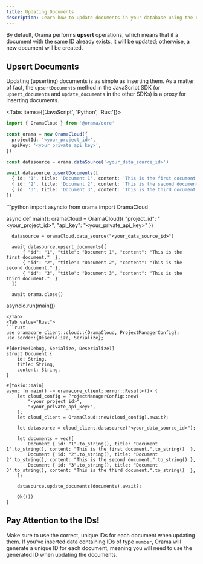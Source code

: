 ```yaml
---
title: Updating Documents
description: Learn how to update documents in your database using the official SDK.
---
```


By default, Orama performs **upsert** operations, which means that if a document with the same ID already exists, it will be updated; otherwise, a new document will be created.

## Upsert Documents

Updating (upserting) documents is as simple as inserting them. As a matter of fact, the `upsertDocuments` method in the JavaScript SDK (or `upsert_documents` and `update_documents` in the other SDKs) is a proxy for inserting documents.

<Tabs items={['JavaScript', 'Python', 'Rust']}>
  <Tab value="Javascript">
  ```typescript
  import { OramaCloud } from '@orama/core'

  const orama = new OramaCloud({
    projectId: '<your_project_id>',
    apiKey: '<your_private_api_key>',
  })

  const datasource = orama.dataSource('<your_data_source_id>')

  await datasource.upsertDocuments([
    { id: '1', title: 'Document 1', content: 'This is the first document.'  },
    { id: '2', title: 'Document 2', content: 'This is the second document.' },
    { id: '3', title: 'Document 3', content: 'This is the third document.'  }
  ])
  ```
  </Tab>
  <Tab value="Python">
  ```python
  import asyncio
  from orama import OramaCloud

  async def main():
      oramaCloud = OramaCloud({
          "project_id": "<your_project_id>",
          "api_key": "<your_private_api_key>"
      })

      datasource = oramaCloud.data_source("<your_data_source_id>")

      await datasource.upsert_documents([
          { "id": "1", "title": "Document 1", "content": "This is the first document."  },
          { "id": "2", "title": "Document 2", "content": "This is the second document." },
          { "id": "3", "title": "Document 3", "content": "This is the third document."  }
      ])

      await orama.close()

  asyncio.run(main())
  ```
  </Tab>
  <Tab value="Rust">
  ```rust
  use oramacore_client::cloud::{OramaCloud, ProjectManagerConfig};
  use serde::{Deserialize, Serialize};

  #[derive(Debug, Serialize, Deserialize)]
  struct Document {
      id: String,
      title: String,
      content: String,
  }

  #[tokio::main]
  async fn main() -> oramacore_client::error::Result<()> {
      let cloud_config = ProjectManagerConfig::new(
          "<your_project_id>",
          "<your_private_api_key>",
      );
      let cloud_client = OramaCloud::new(cloud_config).await?;

      let datasource = cloud_client.datasource("<your_data_source_id>");

      let documents = vec![
          Document { id: "1".to_string(), title: "Document 1".to_string(), content: "This is the first document.".to_string()  },
          Document { id: "2".to_string(), title: "Document 2".to_string(), content: "This is the second document.".to_string() },
          Document { id: "3".to_string(), title: "Document 3".to_string(), content: "This is the third document.".to_string()  },
      ];

      datasource.update_documents(documents).await?;

      Ok(())
  }
  ```
  </Tab>
</Tabs>

## Pay Attention to the IDs!

Make sure to use the correct, unique IDs for each document when updating them. If you've inserted data containing IDs of type `number`, Orama will generate a unique ID for each document, meaning you will need to use the generated ID when updating the documents.
